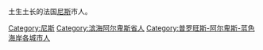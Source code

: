 {{Commonscat|People of Nice}}
土生土长的法国[[尼斯|尼斯]]市人。

[[Category:尼斯|Category:尼斯]]
[[Category:滨海阿尔卑斯省人|Category:滨海阿尔卑斯省人]]
[[Category:普罗旺斯-阿尔卑斯-蓝色海岸各城市人|Category:普罗旺斯-阿尔卑斯-蓝色海岸各城市人]]